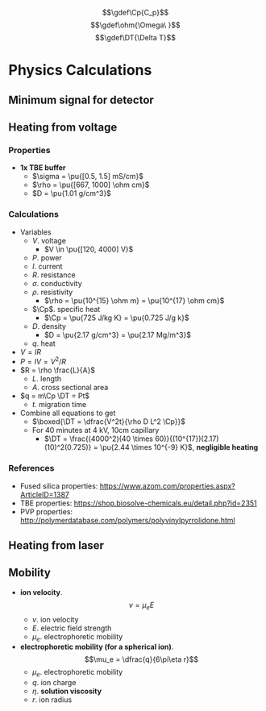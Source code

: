 $$\gdef\Cp{C_p}$$
$$\gdef\ohm{\Omega\ }$$
$$\gdef\DT{\Delta T}$$

# Physics Calculations

## Minimum signal for detector

## Heating from voltage

### Properties
- **1x TBE buffer**
  - $\sigma = \pu{[0.5, 1.5] mS/cm}$
  - $\rho = \pu{[667, 1000] \ohm cm}$
  - $D = \pu{1.01 g/cm^3}$

### Calculations
- Variables
  - $V$. voltage
    - $V \in \pu{[120, 4000] V}$
  - $P$. power
  - $I$. current
  - $R$. resistance
  - $\sigma$. conductivity
  - $\rho$. resistivity
    - $\rho = \pu{10^{15} \ohm m} = \pu{10^{17} \ohm cm}$
  - $\Cp$. specific heat
    - $\Cp = \pu{725 J/kg K} = \pu{0.725 J/g k}$
  - $D$. density
    - $D = \pu{2.17 g/cm^3} = \pu{2.17 Mg/m^3}$
  - $q$. heat
- $V = IR$
- $P = IV = V^2/R$
- $R = \rho \frac{L}{A}$
  - $L$. length
  - $A$. cross sectional area
- $q = m\Cp \DT = Pt$
  - $t$. migration time
- Combine all equations to get
  - $\boxed{\DT = \dfrac{V^2t}{\rho D L^2 \Cp}}$
  - For 40 minutes at 4 kV, 10cm capillary
    - $\DT = \frac{(4000^2)(40 \times 60)}{(10^{17})(2.17)(10)^2(0.725)} = \pu{2.44 \times 10^{-9} K}$, **negligible heating**

### References
- Fused silica properties: https://www.azom.com/properties.aspx?ArticleID=1387
- TBE properties: https://shop.biosolve-chemicals.eu/detail.php?id=2351
- PVP properties: http://polymerdatabase.com/polymers/polyvinylpyrrolidone.html

## Heating from laser

## Mobility
- **ion velocity**. $$v = \mu_e E$$
  - $v$. ion velocity
  - $E$. electric field strength
  - $\mu_e$. electrophoretic mobility
- **electrophoretic mobility (for a spherical ion)**. $$\mu_e = \dfrac{q}{6\pi\eta r}$$
  - $\mu_e$. electrophoretic mobility
  - $q$. ion charge
  - $\eta$. **solution viscosity**
  - $r$. ion radius